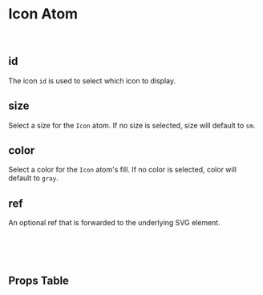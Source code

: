 

<Meta of={IconStories} />

# Icon Atom

<Canvas of={IconStories.Default} />

<br />

## id

The icon `id` is used to select which icon to display.

## size

Select a size for the `Icon` atom. If no size is selected, size will default to `sm`.

## color

Select a color for the `Icon` atom's fill. If no color is selected, color will default to `gray`.

## ref

An optional ref that is forwarded to the underlying SVG element.

<br />
<br />
<br />

## Props Table

<ArgTypes />

